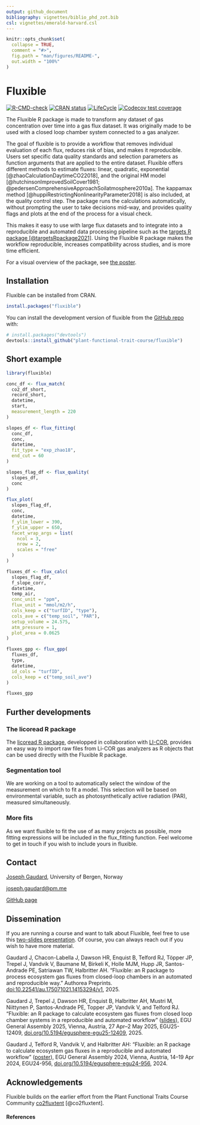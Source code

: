 ```yaml
---
output: github_document
bibliography: vignettes/biblio_phd_zot.bib
csl: vignettes/emerald-harvard.csl
---
```


<!-- README.md is generated from README.Rmd. Please edit that file -->

```r
knitr::opts_chunk$set(
  collapse = TRUE,
  comment = "#>",
  fig.path = "man/figures/README-",
  out.width = "100%"
)
```

# Fluxible

<!-- badges: start -->
[![R-CMD-check](https://github.com/Plant-Functional-Trait-Course/fluxible/actions/workflows/R-CMD-check.yaml/badge.svg)](https://github.com/Plant-Functional-Trait-Course/fluxible/actions/workflows/R-CMD-check)
[![CRAN status](https://www.r-pkg.org/badges/version/fluxible)](https://CRAN.R-project.org/package=fluxible)
[![LifeCycle](https://img.shields.io/badge/lifecycle-stable-green)](https://lifecycle.r-lib.org/articles/stages.html#stable)
[![Codecov test coverage](https://codecov.io/gh/Plant-Functional-Trait-Course/fluxible/graph/badge.svg)](https://app.codecov.io/gh/Plant-Functional-Trait-Course/fluxible)
<!-- badges: end -->

The Fluxible R package is made to transform any dataset of gas concentration over time into a gas flux dataset.
It was originally made to be used with a closed loop chamber system connected to a gas analyzer.

The goal of fluxible is to provide a workflow that removes individual evaluation of each flux, reduces risk of bias, and makes it reproducible.
Users set specific data quality standards and selection parameters as function arguments that are applied to the entire dataset.
Fluxible offers different methods to estimate fluxes: linear, quadratic, exponential [@zhaoCalculationDaytimeCO22018], and the original HM model [@hutchinsonImprovedSoilCover1981; @pedersenComprehensiveApproachSoilatmosphere2010a].
The kappamax method [@huppiRestrictingNonlinearityParameter2018] is also included, at the quality control step.
The package runs the calculations automatically, without prompting the user to take decisions mid-way, and provides quality flags and plots at the end of the process for a visual check.

This makes it easy to use with large flux datasets and to integrate into a reproducible and automated data processing pipeline such as the [targets R package [@targetsRpackage2021]](https://books.ropensci.org/targets/).
Using the Fluxible R package makes the workflow reproducible, increases compatibility across studies, and is more time efficient.

For a visual overview of the package, see [the poster](https://raw.githubusercontent.com/Plant-Functional-Trait-Course/fluxible/refs/heads/main/dissemination/poster_fluxible.pdf).

## Installation

Fluxible can be installed from CRAN.

``` r
install.packages("fluxible")
```


You can install the development version of fluxible from the [GitHub repo](https://github.com/Plant-Functional-Trait-Course/fluxible) with:

``` r
# install.packages("devtools")
devtools::install_github("plant-functional-trait-course/fluxible")
```

## Short example
```r
library(fluxible)

conc_df <- flux_match(
  co2_df_short,
  record_short,
  datetime,
  start,
  measurement_length = 220
)

slopes_df <- flux_fitting(
  conc_df,
  conc,
  datetime,
  fit_type = "exp_zhao18",
  end_cut = 60
)

slopes_flag_df <- flux_quality(
  slopes_df,
  conc
)

flux_plot(
  slopes_flag_df,
  conc,
  datetime,
  f_ylim_lower = 390,
  f_ylim_upper = 650,
  facet_wrap_args = list(
    ncol = 3,
    nrow = 2,
    scales = "free"
  )
)

fluxes_df <- flux_calc(
  slopes_flag_df,
  f_slope_corr,
  datetime,
  temp_air,
  conc_unit = "ppm",
  flux_unit = "mmol/m2/h",
  cols_keep = c("turfID", "type"),
  cols_ave = c("temp_soil", "PAR"),
  setup_volume = 24.575,
  atm_pressure = 1,
  plot_area = 0.0625
)

fluxes_gpp <- flux_gpp(
  fluxes_df,
  type,
  datetime,
  id_cols = "turfID",
  cols_keep = c("temp_soil_ave")
)

fluxes_gpp
```


## Further developments

### The licoread R package

The [licoread R package](https://jogaudard.github.io/licoread/index.html), developped in collaboration with [LI-COR](https://www.licor.com/), provides an easy way to import raw files from Li-COR gas analyzers as R objects that can be used directly with the Fluxible R package.

### Segmentation tool
We are working on a tool to automatically select the window of the measurement on which to fit a model.
This selection will be based on environmental variable, such as photosynthetically active radiation (PAR), measured simultaneously.

### More fits
As we want fluxible to fit the use of as many projects as possible, more fitting expressions will be included in the flux_fitting function.
Feel welcome to get in touch if you wish to include yours in fluxible.

## Contact
[Joseph Gaudard](https://jogaudard.github.io/CV_jgaudard/), University of Bergen, Norway

[joseph.gaudard@pm.me](mailto:joseph.gaudard@pm.me)

[GitHub page](https://github.com/jogaudard)

## Dissemination

If you are running a course and want to talk about Fluxible, feel free to use this [two-slides presentation](https://raw.githubusercontent.com/Plant-Functional-Trait-Course/fluxible/refs/heads/main/dissemination/fluxible_jgaudard_short.pdf).
Of course, you can always reach out if you wish to have more material.

Gaudard J, Chacon-Labella J, Dawson HR, Enquist B, Telford RJ, Töpper JP, Trepel J, Vandvik V, Baumane M, Birkeli K, Holle MJM, Hupp JR, Santos-Andrade PE, Satriawan TW, Halbritter AH. “Fluxible: an R package to process ecosystem gas fluxes from closed-loop chambers in an automated and reproducible way.” Authorea Preprints. [doi:10.22541/au.175071021.14153294/v1](https://doi:10.22541/au.175071021.14153294/v1), 2025.

Gaudard J, Trepel J, Dawson HR, Enquist B, Halbritter AH, Mustri M, Niittynen P, Santos-Andrade PE, Topper JP, Vandvik V, and Telford RJ. "Fluxible: an R package to calculate ecosystem gas fluxes from closed loop chamber systems in a reproducible and automated workflow" ([slides](https://raw.githubusercontent.com/Plant-Functional-Trait-Course/fluxible/refs/heads/main/dissemination/fluxible_jgaudard_EGU25.pdf)), EGU General Assembly 2025, Vienna, Austria, 27 Apr–2 May 2025, EGU25-12409, [doi.org/10.5194/egusphere-egu25-12409](https://doi.org/10.5194/egusphere-egu25-12409), 2025. 

Gaudard J, Telford R, Vandvik V, and Halbritter AH: "Fluxible: an R package to calculate ecosystem gas fluxes in a reproducible and automated workflow" ([poster](https://raw.githubusercontent.com/Plant-Functional-Trait-Course/fluxible/refs/heads/main/dissemination/poster_fluxible.pdf)), EGU General Assembly 2024, Vienna, Austria, 14–19 Apr 2024, EGU24-956, [doi.org/10.5194/egusphere-egu24-956](https://doi.org/10.5194/egusphere-egu24-956), 2024. 

<!-- [Direct link to the poster](https://github.com/Plant-Functional-Trait-Course/fluxible/blob/main/dissemination/poster_EGU24_jgaudard.pdf) -->

<!-- [Link to the abstract](https://meetingorganizer.copernicus.org/EGU24/EGU24-956.html) -->


## Acknowledgements

Fluxible builds on the earlier effort from the Plant Functional Traits Course Community [co2fluxtent](https://github.com/PaulESantos/co2fluxtent) [@co2fluxtent].

#### References
